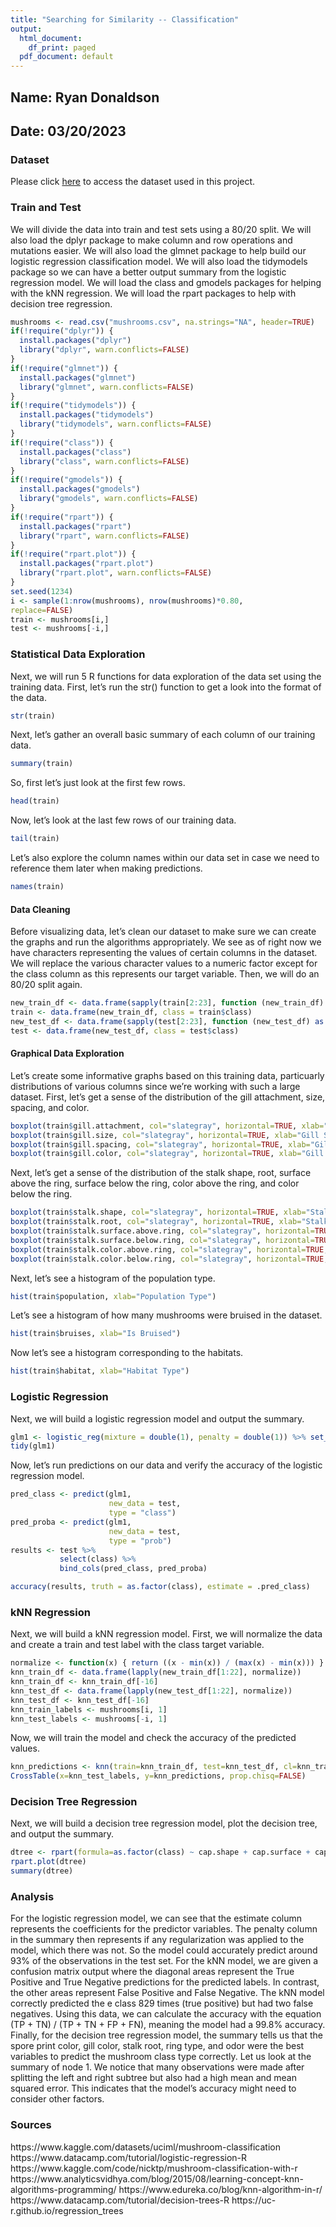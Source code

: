 ```yaml
---
title: "Searching for Similarity -- Classification"
output:
  html_document:
    df_print: paged
  pdf_document: default
---
```


## Name: Ryan Donaldson
## Date: 03/20/2023

### Dataset
Please click [here](https://www.kaggle.com/datasets/uciml/mushroom-classification) to access the dataset used in this project.

### Train and Test
We will divide the data into train and test sets using a 80/20 split. We will also load the dplyr package to make column and row operations and mutations easier. We will also load the glmnet package to help build our logistic regression classification model. We will also load the tidymodels package so we can have a better output summary from the logistic regression model. We will load the class and gmodels packages for helping with the kNN regression. We will load the rpart packages to help with decision tree regression. 

```r
mushrooms <- read.csv("mushrooms.csv", na.strings="NA", header=TRUE)
if(!require("dplyr")) {
  install.packages("dplyr")
  library("dplyr", warn.conflicts=FALSE)
}
if(!require("glmnet")) {
  install.packages("glmnet")
  library("glmnet", warn.conflicts=FALSE)
}
if(!require("tidymodels")) {
  install.packages("tidymodels")
  library("tidymodels", warn.conflicts=FALSE)
}
if(!require("class")) {
  install.packages("class")
  library("class", warn.conflicts=FALSE)
}
if(!require("gmodels")) {
  install.packages("gmodels")
  library("gmodels", warn.conflicts=FALSE)
}
if(!require("rpart")) {
  install.packages("rpart")
  library("rpart", warn.conflicts=FALSE)
}
if(!require("rpart.plot")) {
  install.packages("rpart.plot")
  library("rpart.plot", warn.conflicts=FALSE)
}
set.seed(1234)
i <- sample(1:nrow(mushrooms), nrow(mushrooms)*0.80,
replace=FALSE)
train <- mushrooms[i,]
test <- mushrooms[-i,]
```

### Statistical Data Exploration
Next, we will run 5 R functions for data exploration of the data set using the training data. First, let's run the str() function to get a look into the format of the data.
```r
str(train)
```
Next, let's gather an overall basic summary of each column of our training data.
```r
summary(train)
```
So, first let's just look at the first few rows.
```r
head(train)
```
Now, let's look at the last few rows of our training data.
```r
tail(train)
```
Let's also explore the column names within our data set in case we need to reference them later when making predictions.
```r
names(train)
```
#### Data Cleaning
Before visualizing data, let's clean our dataset to make sure we can create the graphs and run the algorithms appropriately. We see as of right now we have characters representing the values of certain columns in the dataset. We will replace the various character values to a numeric factor except for the class column as this represents our target variable. Then, we will do an 80/20 split again.
```r
new_train_df <- data.frame(sapply(train[2:23], function (new_train_df) as.numeric(as.factor(new_train_df))))
train <- data.frame(new_train_df, class = train$class)
new_test_df <- data.frame(sapply(test[2:23], function (new_test_df) as.numeric(as.factor(new_test_df))))
test <- data.frame(new_test_df, class = test$class)
```
 
#### Graphical Data Exploration
Let's create some informative graphs based on this training data, particuarly distributions of various columns since we're working with such a large dataset. First, let's get a sense of the distribution of the gill attachment, size, spacing, and color.
```r
boxplot(train$gill.attachment, col="slategray", horizontal=TRUE, xlab="Gill Attachment Type", main="Gill Attachment Distribution")
boxplot(train$gill.size, col="slategray", horizontal=TRUE, xlab="Gill Size Type", main="Gill Size Distribution")
boxplot(train$gill.spacing, col="slategray", horizontal=TRUE, xlab="Gill Spacing Type", main="Gill Spacing Distribution")
boxplot(train$gill.color, col="slategray", horizontal=TRUE, xlab="Gill Color Type", main="Gill Color Distribution")
```
Next, let's get a sense of the distribution of the stalk shape, root, surface above the ring, surface below the ring, color above the ring, and color below the ring.
```r
boxplot(train$stalk.shape, col="slategray", horizontal=TRUE, xlab="Stalk Shape Type", main="Stalk Shape Distribution")
boxplot(train$stalk.root, col="slategray", horizontal=TRUE, xlab="Stalk Root Type", main="Stalk Root Distribution")
boxplot(train$stalk.surface.above.ring, col="slategray", horizontal=TRUE, xlab="Type of Stalk's Surface Above Ring", main="Stalk Surface Above Ring Distribution")
boxplot(train$stalk.surface.below.ring, col="slategray", horizontal=TRUE, xlab="Type of Stalk's Surface Below Ring", main="Stalk Surface Below Ring Distribution")
boxplot(train$stalk.color.above.ring, col="slategray", horizontal=TRUE, xlab="Type of Stalk's Color Above Ring", main="Stalk Color Above Ring Distribution")
boxplot(train$stalk.color.below.ring, col="slategray", horizontal=TRUE, xlab="Type of Stalk's Color Below Ring", main="Stalk Color Below Ring Distribution")
```
Next, let's see a histogram of the population type.
```r
hist(train$population, xlab="Population Type")
```
Let's see a histogram of how many mushrooms were bruised in the dataset.
```r
hist(train$bruises, xlab="Is Bruised")
```
Now let's see a histogram corresponding to the habitats.
```r
hist(train$habitat, xlab="Habitat Type")
```

### Logistic Regression
Next, we will build a logistic regression model and output the summary.
```r
glm1 <- logistic_reg(mixture = double(1), penalty = double(1)) %>% set_engine("glmnet") %>% fit(as.factor(class) ~ cap.shape + cap.surface + cap.color + bruises + odor + gill.attachment + gill.spacing + gill.size + gill.color + stalk.shape + stalk.root + stalk.surface.above.ring + stalk.surface.below.ring + stalk.color.above.ring + stalk.color.below.ring + veil.color + ring.number + ring.type + spore.print.color + population + habitat, data=train)
tidy(glm1)
```
Now, let's run predictions on our data and verify the accuracy of the logistic regression model.
```r
pred_class <- predict(glm1,
                      new_data = test,
                      type = "class")
pred_proba <- predict(glm1,
                      new_data = test,
                      type = "prob")
results <- test %>%
           select(class) %>%
           bind_cols(pred_class, pred_proba)

accuracy(results, truth = as.factor(class), estimate = .pred_class)
```
### kNN Regression
Next, we will build a kNN regression model. First, we will normalize the data and create a train and test label with the class target variable.
```r
normalize <- function(x) { return ((x - min(x)) / (max(x) - min(x))) }
knn_train_df <- data.frame(lapply(new_train_df[1:22], normalize))
knn_train_df <- knn_train_df[-16]
knn_test_df <- data.frame(lapply(new_test_df[1:22], normalize))
knn_test_df <- knn_test_df[-16]
knn_train_labels <- mushrooms[i, 1]
knn_test_labels <- mushrooms[-i, 1]
```
Now, we will train the model and check the accuracy of the predicted values.
```r
knn_predictions <- knn(train=knn_train_df, test=knn_test_df, cl=knn_train_labels, k=40)
CrossTable(x=knn_test_labels, y=knn_predictions, prop.chisq=FALSE)
```

### Decision Tree Regression
Next, we will build a decision tree regression model, plot the decision tree, and output the summary.
```r
dtree <- rpart(formula=as.factor(class) ~ cap.shape + cap.surface + cap.color + bruises + odor + gill.attachment + gill.spacing + gill.size + gill.color + stalk.shape + stalk.root + stalk.surface.above.ring + stalk.surface.below.ring + stalk.color.above.ring + stalk.color.below.ring + veil.color + ring.number + ring.type + spore.print.color + population + habitat, data=train, method="anova")
rpart.plot(dtree)
summary(dtree)
```
### Analysis
For the logistic regression model, we can see that the estimate column represents the coefficients for the predictor variables. The penalty column in the summary then represents if any regularization was applied to the model, which there was not. So the model could accurately predict around 93% of the observations in the test set. For the kNN model, we are given a confusion matrix output where the diagonal areas represent the True Positive and True Negative predictions for the predicted labels. In contrast, the other areas represent False Positive and False Negative. The kNN model correctly predicted the e class 829 times (true positive) but had two false negatives. Using this data, we can calculate the accuracy with the equation (TP + TN) / (TP + TN + FP + FN), meaning the model had a 99.8% accuracy. Finally, for the decision tree regression model, the summary tells us that the spore print color, gill color, stalk root, ring type, and odor were the best variables to predict the mushroom class type correctly. Let us look at the summary of node 1. We notice that many observations were made after splitting the left and right subtree but also had a high mean and mean squared error. This indicates that the model's accuracy might need to consider other factors.  

### Sources
https://www.kaggle.com/datasets/uciml/mushroom-classification
https://www.datacamp.com/tutorial/logistic-regression-R
https://www.kaggle.com/code/nicktp/mushroom-classification-with-r
https://www.analyticsvidhya.com/blog/2015/08/learning-concept-knn-algorithms-programming/
https://www.edureka.co/blog/knn-algorithm-in-r/
https://www.datacamp.com/tutorial/decision-trees-R
https://uc-r.github.io/regression_trees
